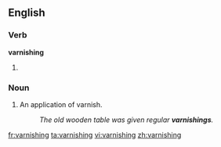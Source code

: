 ==English==

===Verb===
'''varnishing'''
# {{present participle of|varnish}}

===Noun===
{{en-noun}}

# An application of varnish.
#: ''The old wooden table was given regular '''varnishings'''.''

[[fr:varnishing]]
[[ta:varnishing]]
[[vi:varnishing]]
[[zh:varnishing]]